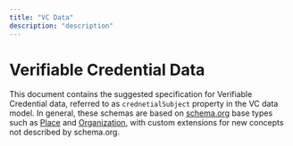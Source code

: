 ```yaml
---
title: "VC Data"
description: "description"
---
```


<SEO title="Verifiable Credential Data" />

# Verifiable Credential Data

This document contains the suggested specification for Verifiable Credential data, referred to as `crednetialSubject` property in the VC data model. In general, these schemas are based on [schema.org](https://schema.org/docs/full.html) base types such as [Place](https://schema.org/Place) and [Organization](https://schema.org/Organization), with custom extensions for new concepts not described by schema.org.

